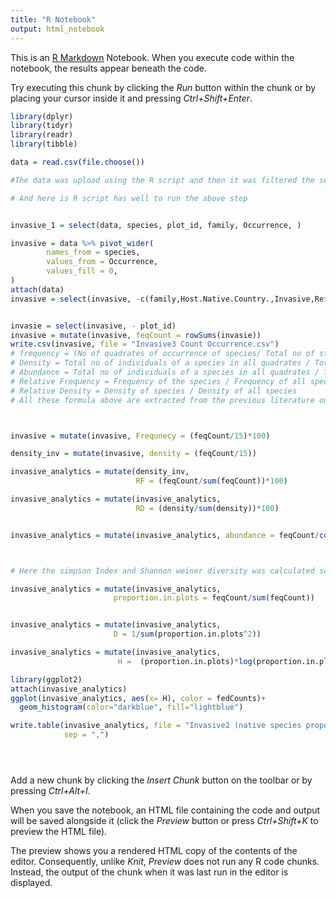 ```yaml
---
title: "R Notebook"
output: html_notebook
---
```


This is an [R Markdown](http://rmarkdown.rstudio.com) Notebook. When you execute code within the notebook, the results appear beneath the code. 

Try executing this chunk by clicking the *Run* button within the chunk or by placing your cursor inside it and pressing *Ctrl+Shift+Enter*. 

```r
library(dplyr)
library(tidyr)
library(readr)
library(tibble)
```


```r
data = read.csv(file.choose())
```


```r
#The data was upload using the R script and then it was filtered the select some necessary parameters/columns from the original data and now named invasive. The columns selected are species, plot_id, family, and the frequency.

# And here is R script has well to run the above step


invasive_1 = select(data, species, plot_id, family, Occurrence, )

invasive = data %>% pivot_wider(
        names_from = species,
        values_from = Occurrence,
        values_fill = 0,
)
attach(data)
invasive = select(invasive, -c(family,Host.Native.Country.,Invasive,References,Latitude..N., Longititude..E.))


invasie = select(invasive, - plot_id)
invasive = mutate(invasive, feqCount = rowSums(invasie))
write.csv(invasive, file = "Invasive3 Count Occurrence.csv")
# frequency = (No of quadrates of occurrence of species/ Total no of studied plot) * 100 according to literature in which they use the frequency as the number of occurrence.
# Density = Total no of individuals of a species in all quadrates / Total no of quadrates studies
# Abundance = Total no of individuals of a species in all quadrates / Total of quadrates in which species occured
# Relative Frequency = Frequency of the species / Frequency of all species
# Relative Density = Density of species / Density of all species
# All these formula above are extracted from the previous literature on assessment of invasive species "Sheneto 2016"



invasive = mutate(invasive, Frequnecy = (feqCount/15)*100)

density_inv = mutate(invasive, density = (feqCount/15))

invasive_analytics = mutate(density_inv,
                            RF = (feqCount/sum(feqCount))*100)

invasive_analytics = mutate(invasive_analytics, 
                            RD = (density/sum(density))*100)


invasive_analytics = mutate(invasive_analytics, abundance = feqCount/colSums(invasie))



# Here the simpson Index and Shannon weiner diversity was calculated scratch scripting in R and are as follows

invasive_analytics = mutate(invasive_analytics, 
                       proportion.in.plots = feqCount/sum(feqCount))


invasive_analytics = mutate(invasive_analytics,
                       D = 1/sum(proportion.in.plots^2))

invasive_analytics = mutate(invasive_analytics,
                        H =  (proportion.in.plots)*log(proportion.in.plots))
```


```r
library(ggplot2)
attach(invasive_analytics)
ggplot(invasive_analytics, aes(x= H), color = fedCounts)+
  geom_histogram(color="darkblue", fill="lightblue")
```


```r
write.table(invasive_analytics, file = "Invasive2 (native species proportion) analysis Scratch.csv", 
            sep = ",")
```


```r
```


```r
```


```r
```

Add a new chunk by clicking the *Insert Chunk* button on the toolbar or by pressing *Ctrl+Alt+I*.

When you save the notebook, an HTML file containing the code and output will be saved alongside it (click the *Preview* button or press *Ctrl+Shift+K* to preview the HTML file).

The preview shows you a rendered HTML copy of the contents of the editor. Consequently, unlike *Knit*, *Preview* does not run any R code chunks. Instead, the output of the chunk when it was last run in the editor is displayed.
